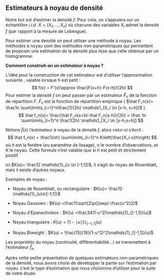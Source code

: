 ## Estimateurs à noyau de densité

  Notre but est d'estimer la densité $f$. Pour cela, on s’appuiera sur un échantillon $i.i.d.$ $X= (X_1,...,X_n)$ où chacune des variables $X_i$ admet la densité $f$ (par rapport à la mesure de Lebesgue).

  Pour estimer une densité on peut utiliser une méthode à noyau.
  Les méthodes à noyau sont des méthodes non-paramétriques qui permettent de proposer une estimation de la densité plus lisse que celle obtenue par un histogramme.

\begin{dfn} (Noyau)  

Un noyau (kernel en anglais) est une application $K:\mathbb{R}\rightarrow\mathbb{R}$ intégrable et centrée telle que :
$$\int_{\mathbb R} K(u) du = 1 ~~~~ \hbox{ et } ~~~~ \int_{\mathbb R} u K(u)=0$$
si le noyau est en plus positif alors il correspond à une fonction de densité.
\end{dfn}  

**Comment construit-on un estimateur à noyau ?**

L'idée pour la construction de cet estimateur est d'utiliser l'approximation suivante , valable lorsque h est petit :  
$$
f(x) = F'(x)\approx \frac{F(x+h)-F(x-h)}{2h}
$$
Pour estimer la densité $f$ on peut passer par un estimateur $\hat F_n$ de la fonction de répartition $F$. $\hat F_n$ est la fonction de répartition empirique ( $\hat F_n(x)= \frac1n \sum\limits_{i=1}^n\frac{1}{2h} \mathds1_{X_i \in ]x-h, x+h[}$ ).
$$
\hat f_n(x)= \frac{\hat F_n(x+h)-\hat F_n(x-h)}{2h} = \frac 1n \sum\limits_{i=1}^n \frac1{2h} \mathds1_{X_i \in ]x-h;x+h]}
$$

Notons $\hat f(x)$ l'estimateur à noyau de la densité $f$, alors celui-ci s'écrit :
$$
\hat f_n(x) = \frac1{nh} \sum\limits_{i=1}^n K\left(\frac{X_i-x}h\right)
$$
 où $h$ est la fenêtre (ou paramètre de lissage), $n$ le nombre d'observations, et $K$ le noyau.
 Cette formule n'est valable que si $h$ est petit et strictement positif.
 
ici $K(u)= \frac12 \mathds{1}_{u \in ]-1;1]}$, il s'agit du noyau de Rosenblatt, mais il existe d'autres noyaux.


Exemples de noyau :

 - Noyau de Rosenblatt, ou rectangulaire : $K(u)= \frac12 \mathds{1}_{u\in]-1;1]}$
 
 - Noyau Gaussien : $K(u) =\frac1{\sqrt{2\pi}}exp(-\frac{u^2}2)$ 
 
 - Noyau d’Epanechnikov : $K(u) =\frac34(1-u^2)\mathds{1}_{[-1,1]}(u)$
 
 - Noyau triangulaire : $K(u) = (1-\mid u \mid)\mathds{1}_{[-1,1]}(u)$
 
 - Noyau Biweight : $K(u) = \frac{15}{16}(1-u^2)^2\mathds{1}_{[-1,1]}(u)$

Les propriétés du noyau (continuité, différentiabilité...) se transmettent à l'estimateur $\hat f_n$.

\begin{lem}  
Soient :\newline 
$h>0$ le paramètre de lissage et $K_h : u\in \mathbb{R} \rightarrow K(\frac{u}{h})/h$.On peut approximer la famille $(K_h)_{h>0}$ par l'identité du produit de convolution.
\end{lem}

\begin{corol}
$K_h * f : x \rightarrow \int_{\mathbb R} K_h(y-x) f(x) dx$ tend vers la fonction f quand h tend vers 0 pour la distance $L^2$.
\end{corol}

Après cette petite présentation de quelques estimateurs non-paramétriques de la densité, nous avons choisi de développer la partie sur l'estimation par noyau. c'est le type d'estimation que nous choisirons d'utiliser pour la suite de notre étude.